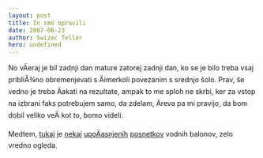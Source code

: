 ```yaml
---
layout: post
title: In smo opravili
date: 2007-06-23
author: Swizec Teller
hero: undefined
---
```


No vÄeraj je bil zadnji dan mature zatorej zadnji dan, ko se je bilo treba vsaj pribliÅ¾no obremenjevati s Äimerkoli povezanim s srednjo šolo. Prav, še vedno je treba Äakati na rezultate, ampak to me sploh ne skrbi, ker za vstop na izbrani faks potrebujem samo, da zdelam, Äreva pa mi pravijo, da bom dobil veliko veÄ kot to, bomo videli.

Medtem, [tukaj](http://uk.youtube.com/watch?v=XngQJzAmVm8) je [nekaj](http://uk.youtube.com/watch?v=4luRhIxvAX8) [upoÄasnjenih](http://uk.youtube.com/watch?v=WWjRzy-pTsE) [posnetkov](http://uk.youtube.com/watch?v=66qZq_8eP20) vodnih balonov, zelo vredno ogleda.
